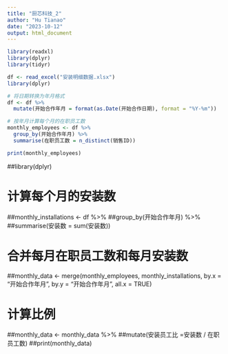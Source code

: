 ```yaml
---
title: "厨芯科技_2"
author: "Hu Tianao"
date: "2023-10-12"
output: html_document
---
```


```r
library(readxl)
library(dplyr)
library(tidyr)

df <- read_excel("安装明细数据.xlsx")
library(dplyr)

# 将日期转换为年月格式
df <- df %>%
  mutate(开始合作年月 = format(as.Date(开始合作日期), format = "%Y-%m"))

# 按年月计算每个月的在职员工数
monthly_employees <- df %>%
  group_by(开始合作年月) %>%
  summarise(在职员工数 = n_distinct(销售ID))

print(monthly_employees)
```
##library(dplyr)

# 计算每个月的安装数
##monthly_installations <- df %>%
##group_by(开始合作年月) %>%
##summarise(安装数 = sum(安装数))

# 合并每月在职员工数和每月安装数
##monthly_data <- merge(monthly_employees, monthly_installations, by.x = "开始合作年月", by.y = "开始合作年月", all.x = TRUE)

# 计算比例
##monthly_data <- monthly_data %>%
##mutate(安装员工比 =安装数 / 在职员工数)
##print(monthly_data)
